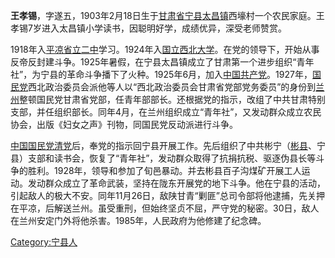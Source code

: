{{multiple issues|
{{orphan|time=2015-05-13T02:23:09+00:00}}
{{NPOV|time=2015-05-13}}
{{unreferenced|time=2015-05-13T01:34:35+00:00}}
}}
'''王孝锡'''，字遂五，1903年2月18日生于[[甘肃省|甘肃省]][[宁县|宁县]][[太昌镇|太昌镇]]西壕村一个农民家庭。王孝锡7岁进入太昌镇小学读书，因聪明好学，成绩优异，深受老师赞赏。 
    
1918年入[[平凉省立二中|平凉省立二中]]学习。1924年入[[国立西北大学|国立西北大学]]。在党的领导下，开始从事反帝反封建斗争。1925年暑假，在宁县太昌镇成立了甘肃第一个进步组织“青年社”，为宁县的革命斗争播下了火种。1925年6月，加入[[中国共产党|中国共产党]]。1927年，[[国民党|国民党]]西北政治委员会派他等人以“西北政治委员会甘肃省党部党务委员”的身份到[[兰州|兰州]]整顿国民党甘肃省党部，任青年部部长。还根据党的指示，改组了中共甘肃特别支部，并任组织部长。同年4月，在兰州组织成立“青年社”，又发动群众成立农民协会，出版《妇女之声》刊物，同国民党反动派进行斗争。

[[中国国民党清党|中国国民党清党]]后，奉党的指示回宁县开展工作。先后组织了中共彬宁（[[彬县|彬县]]、宁县）支部和读书会，恢复了“青年社”，发动群众取得了抗捐抗税、驱逐伪县长等斗争的胜利。1928年，领导和参加了旬邑暴动。并去彬县百子沟煤矿开展工人运动。发动群众成立了革命武装，坚持在陇东开展党的地下斗争。他在宁县的活动，引起敌人的极大不安。同年11月26日，敌陕甘青“剿匪”总司令部将他逮捕，先关押在平凉，后解送兰州。虽受重刑，但始终坚贞不屈，严守党的秘密。30日，敌人在兰州安定门外将他杀害。1985年，人民政府为他修建了纪念碑。

[[Category:宁县人|Category:宁县人]]